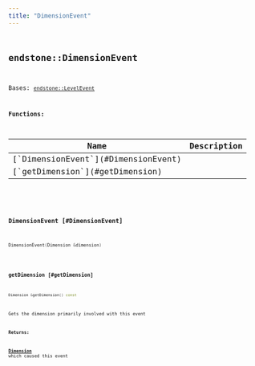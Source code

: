 ```yaml
---
title: "DimensionEvent"
---
```


## <code className="doc-symbol doc-symbol-class"/> endstone::DimensionEvent

Bases: [`endstone::LevelEvent`](level_event)
















**Functions:**

<table>
<thead>
   <tr>
      <th>Name</th>
      <th>Description</th>
   </tr>
</thead>
<tbody>
<tr key="classendstone_1_1_dimension_event_1ad3a003262de859e49042454c65cfe383">
    <td>[`DimensionEvent`](#DimensionEvent)</td>
    <td></td>
</tr>
<tr key="classendstone_1_1_dimension_event_1ac6b765e364d4f1275335726bc8ba65f1">
    <td>[`getDimension`](#getDimension)</td>
    <td></td>
</tr>
</tbody>
</table>

### <code className="doc-symbol doc-symbol-function"/> DimensionEvent [#DimensionEvent]

```cpp
DimensionEvent(Dimension &dimension)
```
### <code className="doc-symbol doc-symbol-function"/> getDimension [#getDimension]

```cpp
Dimension &getDimension() const
```


Gets the dimension primarily involved with this event




**Returns:**

[**Dimension**](classendstone_1_1_dimension.md) which caused this event 





        